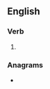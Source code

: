 ==English==

===Verb===
{{head|en|verb form}}

# {{en-past of|enounce}}

===Anagrams===
* {{l|en|denounce}}